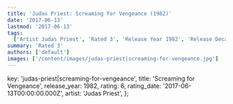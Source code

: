 ```yaml
---
title: 'Judas Priest: Screaming for Vengeance (1982)'
date: '2017-06-13'
lastmod: '2017-06-13'
tags:
  ['Artist Judas Priest', 'Rated 3', 'Release Year 1982', 'Release Decade 1980']
summary: 'Rated 3'
authors: ['default']
images: ['/content/images/judas-priest|screaming-for-vengeance.jpg']
---
```


  key: 'judas-priest|screaming-for-vengeance',
  title: 'Screaming for Vengeance',
  release_year: 1982,
  rating: 6,
  rating_date: '2017-06-13T00:00:00.000Z',
  artist: 'Judas Priest',
};

<MusicRating data={data} />
